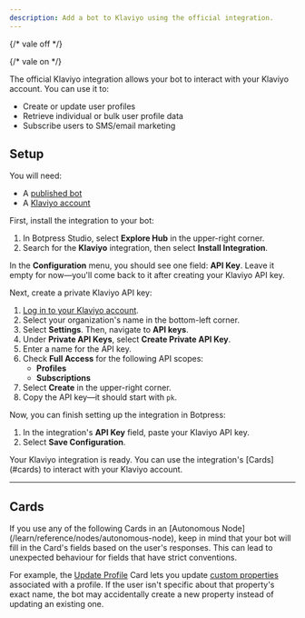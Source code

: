 ```yaml
---
description: Add a bot to Klaviyo using the official integration.
---
```


{/* vale off */}


{/* vale on */}

<OpenInHub integration={integrationVersions.klaviyo}/>

The official Klaviyo integration allows your bot to interact with your Klaviyo account. You can use it to:

- Create or update user profiles
- Retrieve individual or bulk user profile data
- Subscribe users to SMS/email marketing


## Setup

<Info>
  You will need:

  - A [published bot](/learn/get-started/quick-start)
  - A [Klaviyo account](https://www.klaviyo.com/sign-up)
</Info>

<Steps>
  <Step title="Install the integration in Botpress">

  First, install the integration to your bot:

  1. In Botpress Studio, select **Explore Hub** in the upper-right corner.
  2. Search for the **Klaviyo** integration, then select **Install Integration**.

  In the **Configuration** menu, you should see one field: **API Key**. Leave it empty for now—you'll come back to it after creating your Klaviyo API key.

  </Step>

  <Step title="Create a Klaviyo private API key">

  Next, create a private Klaviyo API key:

  1. [Log in to your Klaviyo account](https://www.klaviyo.com/login).
  2. Select your organization's name in the bottom-left corner.
  3. Select **Settings**. Then, navigate to **API keys**.
  4. Under **Private API Keys**, select **Create Private API Key**.
  5. Enter a name for the API key.
  6. Check **Full Access** for the following API scopes:
      - **Profiles**
      - **Subscriptions**
  7. Select **Create** in the upper-right corner.
  8. Copy the API key—it should start with `pk`.

  </Step>

  <Step title="Configure the integration in Botpress">

  Now, you can finish setting up the integration in Botpress:

  1. In the integration's **API Key** field, paste your Klaviyo API key.
  2. Select **Save Configuration**.

  </Step>
</Steps>

<Check>
  Your Klaviyo integration is ready. You can use the integration's [Cards](#cards) to interact with your Klaviyo account.
</Check>

---

## Cards

<Warning>
  If you use any of the following Cards in an [Autonomous Node](/learn/reference/nodes/autonomous-node), keep in mind that your bot will fill in the Card's fields based on the user's responses. This can lead to unexpected behaviour for fields that have strict conventions.

  For example, the [Update Profile](#update-profile) Card lets you update [custom properties](#param-custom-properties-2) associated with a profile. If the user isn't specific about that property's exact name, the bot may accidentally create a new property instead of updating an existing one.
</Warning>

<Cards />
